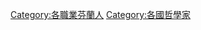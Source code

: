 {{Commonscat|Philosophers from Finland}}

[[Category:各職業芬蘭人|Category:各職業芬蘭人]]
[[Category:各國哲學家|Category:各國哲學家]]